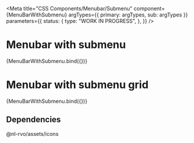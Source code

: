 
<Meta
  title="CSS Components/Menubar/Submenu"
  component={MenuBarWithSubmenu}
  argTypes={{ primary: argTypes, sub: argTypes }}
  parameters={{
    status: {
      type: "WORK IN PROGRESS",
    },
  }}
/>

# Menubar with submenu

<Canvas>
  <Story
    name="Submenu"
    args={{
      primary: {
        size: "md",
        items: [
          { label: "Home", link: "#" },
          { label: "Expanded menu item", link: "#", active: true },
          { label: "Uitloggen", icon: "versleutelen", link: "#", align: "right" },
        ],
        useIcons: true,
        iconPlacement: "before",
        menuMaxWidth: "none",
        type: "primary",
      },
      sub: {
        size: "md",
        items: [
          { label: "Submenu item", link: "#" },
          { label: "Submenu item", link: "#" },
          { label: "Submenu item", link: "#", align: "right" },
        ],
        useIcons: true,
        iconPlacement: "before",
        menuMaxWidth: "none",
        type: "sub",
      },
    }}
  >
    {MenuBarWithSubmenu.bind({})}
  </Story>
</Canvas>

<ArgsTable story="Submenu" />

# Menubar with submenu grid

<Canvas>
  <Story
    name="Submenu grid"
    args={{
      primary: {
        size: "md",
        items: [
          { label: "Home", link: "#" },
          { label: "Expanded menu item", link: "#", active: true },
          { label: "Uitloggen", icon: "versleutelen", link: "#", align: "right" },
        ],
        useIcons: true,
        iconPlacement: "before",
        menuMaxWidth: "none",
        type: "primary",
      },
      sub: {
        size: "md",
        items: [
          { label: "Submenu item", link: "#", icon: "plus" },
          { label: "Submenu item", link: "#", icon: "plus" },
          { label: "Submenu item", link: "#", icon: "plus" },
          { label: "Submenu item", link: "#", icon: "plus" },
          { label: "Submenu item", link: "#", icon: "plus" },
          { label: "Submenu item", link: "#", icon: "plus" },
          { label: "Submenu item", link: "#", icon: "plus" },
          { label: "Submenu item", link: "#", icon: "plus" },
        ],
        useIcons: true,
        iconPlacement: "before",
        menuMaxWidth: "none",
        type: "sub-grid",
      },
    }}
  >
    {MenuBarWithSubmenu.bind({})}
  </Story>
</Canvas>

<ArgsTable story="Submenu" />

## Dependencies

@nl-rvo/assets/icons
